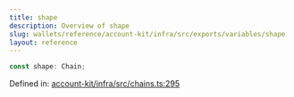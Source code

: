 ```yaml
---
title: shape
description: Overview of shape
slug: wallets/reference/account-kit/infra/src/exports/variables/shape
layout: reference
---
```


```ts
const shape: Chain;
```

Defined in: [account-kit/infra/src/chains.ts:295](https://github.com/alchemyplatform/aa-sdk/blob/08da565ff1e1b5bcae4581d79993c4ed9e522c16/account-kit/infra/src/chains.ts#L295)
